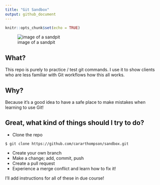 ---
title: "Git Sandbox"
output: github_document
---

```{r setup, include=FALSE}
knitr::opts_chunk$set(echo = TRUE)
```


![image of a sandpit](https://www.stihl.com/p/images/header_490x170/I-SANDKASTEN_BAUEN-IM-025_rdax_65.jpg)


## What?

This repo is purely to practice / test git commands. I use it to show clients who are less familiar with Git workflows how this all works. 

## Why?

Because it's a good idea to have a safe place to make mistakes when learning to use Git!

## Great, what kind of things should I try to do?

- Clone the repo
```
$ git clone https://github.com/cararthompson/sandbox.git

```
- Create your own branch
- Make a change; add, commit, push
- Create a pull request
- Experience a merge conflict and learn how to fix it!

I'll add instructions for all of these in due course! 
